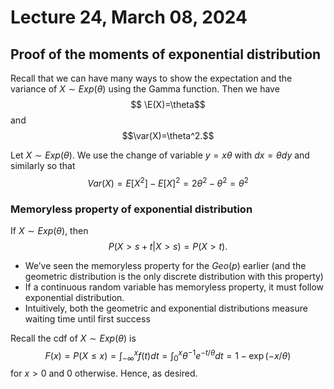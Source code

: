 # Lecture 24, March 08, 2024

## Proof of the moments of exponential distribution

Recall that we can have many ways to show the expectation and the variance of  $X\sim Exp(\theta)$ using the Gamma function. Then we have
$$ \E(X)=\theta$$
and
$$\var(X)=\theta^2.$$

Let $X\sim Exp(\theta)$. We use the change of variable $y=x\theta$ with $dx =\theta dy$
    \begin{align*}
        E[X]&= \int_0^\infty x \cdot \frac{1}{\theta} e^{-\frac{x}{\theta}}dx \overset{y=x/\theta}{=}  \int_0^\infty y e^{-y} \theta dy\\
        &= \theta \underbrace{\int_0^\infty y e^{-y}   dy}_{=\Gamma(2)}= \theta \Gamma(2) = \theta \cdot (1!) =\theta 
    \end{align*}
    and similarly
        \begin{align*}
        E[X^2]&= \int_0^\infty x^2 \cdot \frac{1}{\theta} e^{-\frac{x}{\theta}}dx\overset{y=x/\theta}{=}  \int_0^\infty \theta y^2 e^{-y} \theta dy\\
        &= \theta^2 \underbrace{\int_0^\infty y^{3-1} e^{-y}   dy}_{=\Gamma(3)}= \theta^2 \Gamma(3) = \theta \cdot (2!) =2\theta^2 
    \end{align*}
    so that
    $$ Var(X) = E[X^2]-E[X]^2=2\theta^2-\theta^2 =\theta^2$$

### Memoryless property of exponential distribution


::: {.theorem name="Memoryless property"}
 If $X \sim Exp(\theta)$, then 
        $$
        P(X > s + t | X > s) = P(X > t).
        $$
:::

+ We've seen the memoryless property for the $Geo(p)$ earlier (and the geometric distribution is the only discrete distribution with this property)
+ If a continuous random variable has memoryless property, it must follow exponential distribution.
+ Intuitively, both the geometric and exponential distributions measure waiting time until first success 

::: {.proof}
Recall the cdf of $X\sim Exp(\theta)$ is 
    $$ F(x)=P(X\leq x) =\int_{-\infty}^x f(t)dt = \int_0^x \theta^{-1} e^{-t/\theta}dt = 1-\exp(-x/\theta)$$
    for $x>0$ and 0 otherwise. Hence, 
   \begin{align*}
       P(X > s + t | X > s) &= \frac{P( X>s+t \text{ and }X>s)}{P(X>s)}\\
       &= \frac{P(X>s+t)}{P(X>s)} = \frac{e^{-(s+t)/\theta}}{e^{-s/\theta}}\\
       &= e^{-t/\theta} = 1-F(t) = P(X>t)
   \end{align*}
   as desired. 
:::